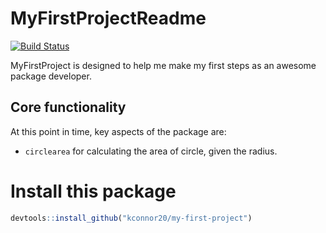 # MyFirstProjectReadme
[![Build Status](https://travis-ci.org/kconnor20/my-first-project.svg?branch=master)](https://travis-ci.org/kconnor20/my-first-project)

MyFirstProject is designed to help me make my first steps as an awesome package developer.

## Core functionality
At this point in time, key aspects of the package are:

- `circlearea` for calculating the area of circle, given the radius.


# Install this package
```r
devtools::install_github("kconnor20/my-first-project")
```

